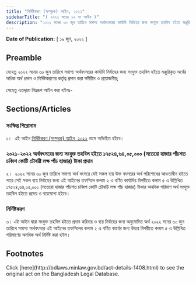 ```yaml
---
title: "নির্দিষ্টকরণ (সম্পূরক) আইন, ২০২২"
sidebarTitle: "( ২০২২ সনের ১২ নং আইন )"
description: "২০২২ সনের ৩০ জুন তারিখে সমাপ্য অর্থবৎসরের কার্যাদি নির্বাহের জন্য সংযুক্ত তহবিল হইতে মঞ্জুরিকৃত অর্থের অধিক অর্থ প্রদান ও নির্দিষ্টকরণের কর্তৃত্ব প্রদানের উদ্দেশ্যে প্রণীত আইন"
---
```


**Date of Publication:** [ ১৯ জুন, ২০২২ ]

## Preamble

যেহেতু ২০২২ সনের ৩০ জুন তারিখে সমাপ্য অর্থবৎসরের কার্যাদি নির্বাহের জন্য সংযুক্ত তহবিল হইতে মঞ্জুরিকৃত অর্থের অধিক অর্থ প্রদান ও নির্দিষ্টকরণের কর্তৃত্ব প্রদান করা সমীচীন ও প্রয়োজনীয়;

সেহেতু এতদ্দ্বারা নিম্নরূপ আইন করা হইলঃ-

## Sections/Articles

### সংক্ষিপ্ত শিরোনাম

১।  এই আইন [নির্দিষ্টকরণ (সম্পূরক) আইন, ২০২২](/laws/volume-52/act-1408 "নির্দিষ্টকরণ (সম্পূরক) আইন, ২০২২") নামে অভিহিত হইবে।

### ২০২১-২০২২ অর্থবৎসরের জন্য সংযু্ক্ত তহবিল হইতে ১৭৫২৪,৬৪,০৫,০০০ (সতেরো হাজার পাঁচশত চব্বিশ কোটি চৌষট্টি লক্ষ পাঁচ হাজার) টাকা প্রদান

২।  ২০২২ সনের ৩০ জুন তারিখে সমাপ্য অর্থ বৎসরে যেই সকল ব্যয় উক্ত বৎসরের অর্থ পরিশোধের আওতাধীন হইতে পারে সেই সকল ব্যয় নির্বাহের জন্য এই আইনের তফসিলে কলাম ২ এ বর্ণিত কার্যাদির বিপরীতে কলাম ৫ এ উল্লিখিত ১৭৫২৪,৬৪,০৫,০০০ (সতেরো হাজার পাঁচশত চব্বিশ কোটি চৌষট্টি লক্ষ পাঁচ হাজার) টাকার অনধিক পরিমাণ অর্থ সংযুক্ত তহবিল হইতে প্রদেয় ও ব্যয়যোগ্য হইবে।

### নির্দিষ্টকরণ

৩। এই আইন দ্বারা সংযুক্ত তহবিল হইতে প্রদান করিবার ও ব্যয় নির্বাহের জন্য অনুমোদিত অর্থ ২০২২ সনের ৩০ জুন তারিখে সমাপ্য অর্থবৎসরে এই আইনের তফসিলের কলাম ২ এ বর্ণিত কার্যের জন্য উহার বিপরীতে কলাম ৫ এ উল্লিখিত পরিমাণের অনধিক অর্থ নির্দিষ্ট করা হইল।

## Footnotes

<Note>
  Click [here](http://bdlaws.minlaw.gov.bd/act-details-1408.html) to see the original act on the Bangladesh Legal Database.
</Note>
